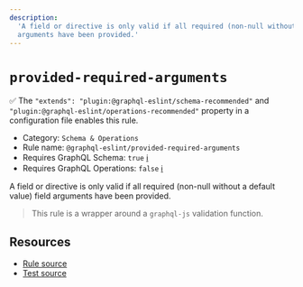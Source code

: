 ```yaml
---
description:
  'A field or directive is only valid if all required (non-null without a default value) field
  arguments have been provided.'
---
```


# `provided-required-arguments`

✅ The `"extends": "plugin:@graphql-eslint/schema-recommended"` and
`"plugin:@graphql-eslint/operations-recommended"` property in a configuration file enables this
rule.

- Category: `Schema & Operations`
- Rule name: `@graphql-eslint/provided-required-arguments`
- Requires GraphQL Schema: `true`
  [ℹ️](/docs/getting-started#extended-linting-rules-with-graphql-schema)
- Requires GraphQL Operations: `false`
  [ℹ️](/docs/getting-started#extended-linting-rules-with-siblings-operations)

A field or directive is only valid if all required (non-null without a default value) field
arguments have been provided.

> This rule is a wrapper around a `graphql-js` validation function.

## Resources

- [Rule source](https://github.com/graphql/graphql-js/blob/main/src/validation/rules/ProvidedRequiredArgumentsRule.ts)
- [Test source](https://github.com/graphql/graphql-js/tree/main/src/validation/__tests__/ProvidedRequiredArgumentsRule-test.ts)
